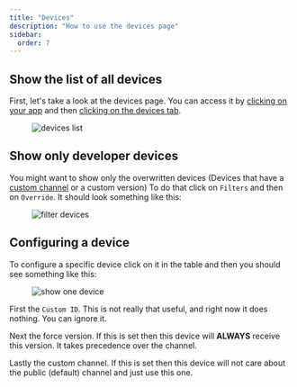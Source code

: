 ```yaml
---
title: "Devices"
description: "How to use the devices page"
sidebar:
  order: 7
---
```


## Show the list of all devices
First, let's take a look at the devices page. You can access it by [clicking on your app](/docs/webapp/main-page) and then [clicking on the devices tab](/docs/webapp/main-app-page).

<figure><img style="margin-left: auto; margin-right: auto" src="/devices.webp" alt="devices list" /><figcaption></figcaption></figure>

## Show only developer devices
You might want to show only the overwritten devices (Devices that have a [custom channel](/docs/plugin/api/#setchannel) or a custom version)
To do that click on `Filters` and then on `Override`. It should look something like this:

<figure><img style="margin-left: auto; margin-right: auto" src="/overwrite-filter.webp" alt="filter devices" /><figcaption></figcaption></figure>

## Configuring a device

To configure a specific device click on it in the table and then you should see something like this:

<figure><img style="margin-left: auto; margin-right: auto" src="/device-specific.webp" alt="show one device" /><figcaption></figcaption></figure>

First the `Custom ID`. This is not really that useful, and right now it does nothing. You can ignore it.

Next the force version. If this is set then this device will **ALWAYS** receive this version. It takes precedence over the channel.

Lastly the custom channel. If this is set then this device will not care about the public (default) channel and just use this one.
